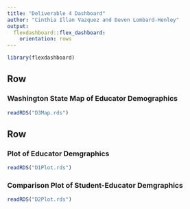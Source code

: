 ```yaml
---
title: "Deliverable 4 Dashboard"
author: "Cinthia Illan Vazquez and Devon Lombard-Henley"
output: 
  flexdashboard::flex_dashboard:
    orientation: rows
---
```


```r
library(flexdashboard)
```

Row
-----------------------------------------------------------------------

### Washington State Map of Educator Demographics

```r
readRDS("D3Map.rds")
```

Row {.tabset .tabset-fade}
-----------------------------------------------------------------------

### Plot of Educator Demgraphics

```r
readRDS("D1Plot.rds")
```

### Comparison Plot of Student-Educator Demgraphics

```r
readRDS("D2Plot.rds")
```

